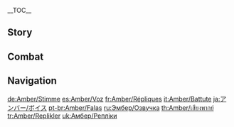 {{CharacterTabs}}
{{LanguageTabs}}

__TOC__
==Story==
{{VO/Story
|character           = Amber

|vo_01_01_title      = Hello
|vo_01_01_file       = VO_{language}{character} Hello.ogg
|vo_01_01_tx         = Outrider Amber reporting for duty! Just say the word if you ever need my help!

|vo_02_01_title      = Chat: Hobbies
|vo_02_01_file       = VO_{language}{character} Chat - Hobbies.ogg
|vo_02_01_tx         = I feel like running.
|vo_02_02_title      = Chat: Longings
|vo_02_02_file       = VO_{language}{character} Chat - Longings.ogg
|vo_02_02_tx         = Jean will be upset if she catches us lazing around like this.
|vo_02_02_mention    = Jean
|vo_02_03_title      = Chat: New Discoveries
|vo_02_03_file       = VO_{language}{character} Chat - New Discoveries.ogg
|vo_02_03_tx         = Hey, there's something strange over there... C'mon, let's take a look!

<!-- Weather -->
|vo_03_01_title      = When It Rains: Worries
|vo_03_01_file       = VO_{language}{character} When It Rains - Worries.ogg
|vo_03_01_tx         = Oh no, it's raining... now my uniform will get all wet...
|vo_03_02_title      = When It Rains: Reminder
|vo_03_02_file       = VO_{language}{character} When It Rains - Reminder.ogg
|vo_03_02_tx         = It's raining again... This will hinder our vision, we must remain vigilant!
|vo_03_03_title      = After the Rain
|vo_03_03_file       = VO_{language}{character} After the Rain.ogg
|vo_03_03_tx         = Wow~ This weather is awesome!
|vo_03_04_title      = When the Sun Is Out
|vo_03_04_file       = VO_{language}{character} When the Sun Is Out.ogg
|vo_03_04_tx         = If only the wind was a little stronger...
|vo_03_05_title      = When It's Windy: Pleasant
|vo_03_05_file       = VO_{language}{character} When It's Windy - Pleasant.ogg
|vo_03_05_tx         = This breeze... so refreshing!
|vo_03_06_title      = When It's Windy: Relax
|vo_03_06_file       = VO_{language}{character} When It's Windy - Relax.ogg
|vo_03_06_tx         = I love this kind of weather, ahh... so relaxing~

|vo_04_01_title      = Good Morning
|vo_04_01_file       = VO_{language}{character} Good Morning.ogg
|vo_04_01_tx         = Morning! Want to go on a jog?
|vo_04_02_title      = Good Afternoon
|vo_04_02_file       = VO_{language}{character} Good Afternoon.ogg
|vo_04_02_tx         = Can I get lunch with you?
|vo_04_03_title      = Good Evening
|vo_04_03_file       = VO_{language}{character} Good Evening.ogg
|vo_04_03_tx         = It's getting late, should I light a torch?
|vo_04_04_title      = Good Night
|vo_04_04_file       = VO_{language}{character} Good Night.ogg
|vo_04_04_tx         = Agreed, getting rest is essential! Let's meet here tomorrow then. See ya!

|vo_05_01_title      = About {name}
|vo_05_01_file       = VO_{language}{character} About {character}.ogg
|vo_05_01_tx         = Mondstadt Gliding Champion, yep, that's me! Gliding Champion!

|vo_06_01_title      = About Us: Contests
|vo_06_01_file       = VO_{language}{character} About Us - Contests.ogg
|vo_06_01_tx         = Remember that I don't go easy on anyone, even you!

|vo_06_02_title      = About Us: Gliding
|vo_06_02_friendship = 6
|vo_06_02_file       = VO_{language}{character} About Us - Gliding.ogg
|vo_06_02_tx         = When I'm teaching you to glide, I feel like I can go even faster than usual... Huh? What are you laughing at? I'll prove it! We can race &mdash; right now!

|vo_07_01_title      = About the [[Vision]]
|vo_07_01_friendship = 4
|vo_07_01_file       = VO_{language}{character} About the Vision.ogg
|vo_07_01_tx         = My Vision... Is a sign that the Archons believe in me. Yes, I must become the best Outrider I can possibly be!

|vo_07_02_title      = Something to Share
|vo_07_02_file       = VO_{language}{character} Something to Share.ogg
|vo_07_02_tx         = The view from the Cathedral's clock tower is amazing! You should check it out.

|vo_07_03_title      = Interesting Things
|vo_07_03_file       = VO_{language}{character} Interesting Things.ogg
|vo_07_03_tx         = Look, there's a pigeon over there! *giggle* I wish I could fly alongside them.

|vo_08_01_title      = About [[Jean]]: Help
|vo_08_01_friendship = 4
|vo_08_01_file       = VO_{language}{character} About Jean - Help.ogg
|vo_08_01_tx         = After the [[Varka|Grand Master]] left on his expedition, all the affairs of the Knights of Favonius, both big and small, have been left up to Jean. If only there was more I could do to help her...
|vo_08_01_mention    = Varka

|vo_08_02_title      = About Jean: Care
|vo_08_02_friendship = 4
|vo_08_02_file       = VO_{language}{character} About Jean - Care.ogg
|vo_08_02_tx         = Jean might still be working? We should invite her for coffee... Let's go.
|vo_08_02_mention    = Jean

|vo_08_03_title      = About [[Lisa]]: Listening to Stories
|vo_08_03_friendship = 4
|vo_08_03_file       = VO_{language}{character} About Lisa - Listening to Stories.ogg
|vo_08_03_tx         = When you have time, we should go see Lisa! Last time I saw her, she was telling me about a story involving a treasure in the [[Dragonspine]] area. But, we got cut off before she could finish. I can't wait to hear the rest of her story!
|vo_08_03_mention    = Lisa

|vo_08_04_title      = About Lisa: Admiration
|vo_08_04_friendship = 4
|vo_08_04_file       = VO_{language}{character} About Lisa - Admiration.ogg
|vo_08_04_tx         = If Lisa's not sleeping, she'll be reading! I don't know how she does it, I wouldn't be able to sit still for that long.
|vo_08_04_mention    = Lisa

|vo_08_05_title      = About [[Kaeya]]: Concerns
|vo_08_05_friendship = 4
|vo_08_05_file       = VO_{language}{character} About Kaeya - Concerns.ogg
|vo_08_05_tx         = ...I'm feeling uneasy all of a sudden! Was that Kaeya with you earlier? Did he give you any trouble?
|vo_08_05_mention    = Kaeya

|vo_08_06_title      = About Kaeya: Culprit
|vo_08_06_friendship = 4
|vo_08_06_file       = VO_{language}{character} About Kaeya - Culprit.ogg
|vo_08_06_tx         = There's something weird-looking about the dandelions in the garden... Hmm, I bet Kaeya had something to do with this!
|vo_08_06_mention    = Kaeya

|vo_08_07_title      = About [[Bennett]]
|vo_08_07_friendship = 4
|vo_08_07_file       = VO_{language}{character} About Bennett.ogg
|vo_08_07_tx         = Hmm? Bennett... I feel like I've heard that name before... Oh! Yes, he's that hot-blooded guy from the Adventurers' Guild, right! I tend to come across him way out in the wild from time to time, he seems to really love treasure hunting.
|vo_08_07_mention    = Bennett

|vo_08_08_title      = About [[Klee]]
|vo_08_08_friendship = 4
|vo_08_08_file       = VO_{language}{character} About Klee.ogg
|vo_08_08_tx         = Klee? She can be a bit cheeky sometimes, but everyone in the Knights of Favonius likes her. Although... I really ought to keep a closer eye on her if I wanna keep her from getting put in confinement by Jean again.
|vo_08_08_mention    = Jean,Klee

|vo_08_09_title      = About [[Albedo]]
|vo_08_09_friendship = 4
|vo_08_09_file       = VO_{language}{character} About Albedo.ogg
|vo_08_09_tx         = Albedo spends most of his time in his workshop, tinkering away with all of his awesome stuff. But, when you see him in person, you can never quite tell what he is thinking, not a clue at all.
|vo_08_09_mention    = Albedo

|vo_08_10_title      = About [[Noelle]]
|vo_08_10_friendship = 4
|vo_08_10_file       = VO_{language}{character} About Noelle.ogg
|vo_08_10_tx         = You wanna know about Noelle? She's super resilient. Still, since she's younger than us, we should look out for her.
|vo_08_10_mention    = Noelle

|vo_08_11_title      = About [[Eula]]
|vo_08_11_friendship = 4
|vo_08_11_file       = VO_{language}{character} About Eula.ogg
|vo_08_11_tx         = Eula is a great friend of mine! You just need to get used to her sense of humor and you'll get along fine! The only reason she's misunderstood by so many people is her family name. How can I get them to see her for who she really is?
|vo_08_11_mention    = Eula

|vo_08_12_title      = About [[Collei]]
|vo_08_12_friendship = 4
|vo_08_12_quest      = Akasha Pulses, the Kalpa Flame Rises
|vo_08_12_file       = VO_{language}{character} About Collei.ogg
|vo_08_12_tx         = Collei wrote to me saying that her Eleazar has been completely cured... I'm so happy for her! I wish I could fly to her side right now and give her the biggest hug! She also said she misses everyone in Mondstadt, and that once she's ready, she'll come visit us in person and tell us all about her progress... Oh, it would be great if she could make it in time for the next Ludi Harpastum. Aaah I can't wait to see her again!
|vo_08_12_mention    = Collei

|vo_08_13_title      = About [[Mika]]
|vo_08_13_friendship = 4
|vo_08_13_file       = VO_{language}{character} About Mika.ogg
|vo_08_13_tx         = Oh! Mika's a veteran of Eula's team. When he first arrived, it was always "Yes, Commander!" every time he spoke to me &mdash; I guess it must have been because he saw how close I was with Eula. But then, even after I told him I was actually an Outrider, he still called me "Ma'am"... It was so embarrassing. We have completely different responsibilities, after all. I definitely could never match his expertise in cartography.
|vo_08_13_mention    = Mika,Eula

|vo_09_01_title      = More About {name}: I
|vo_09_01_file       = VO_{language}{character} More About {character} - 01.ogg
|vo_09_01_tx         = I'm a pro at hunting, you know! How about I show you some of my skills? Or even better... how about a little competition?

|vo_09_02_title      = More About {name}: II
|vo_09_02_friendship = 3
|vo_09_02_file       = VO_{language}{character} More About {character} - 02.ogg
|vo_09_02_tx         = I'll share my ultimate Gliding Champion secret with you! The most important thing to remember, is to have courage!

|vo_09_03_title      = More About {name}: III
|vo_09_03_friendship = 4
|vo_09_03_file       = VO_{language}{character} More About {character} - 03.ogg
|vo_09_03_tx         = I'm really not that good with riddles. I always try to avoid the riddles stand during [[Ludi Harpastum]]... What about you?

|vo_09_04_title      = More About {name}: IV
|vo_09_04_friendship = 5
|vo_09_04_file       = VO_{language}{character} More About {character} - 04.ogg
|vo_09_04_tx         = I joined the Knights because of my grandpa, I stayed because of Jean. ...And now, you're the one that showed me the world beyond Mondstadt. I couldn't be happier.
|vo_09_04_mention    = Amber's Grandfather,Jean

|vo_09_05_title      = More About {name}: V
|vo_09_05_friendship = 6
|vo_09_05_file       = VO_{language}{character} More About {character} - 05.ogg
|vo_09_05_tx         = I would like to explore the other worlds beyond. I wanna see how deep the rabbit hole goes! You'll keep me company right, right?

|vo_10_01_title      = {name}'s Hobbies
|vo_10_01_file       = VO_{language}{character} Hobbies.ogg
|vo_10_01_tx         = [[Baron Bunny]], today is another squeaky clean day!
|vo_10_02_title      = {name}'s Troubles
|vo_10_02_file       = VO_{language}{character} Troubles.ogg
|vo_10_02_tx         = Oh... Do you have any idea how to make a decent [[Moon Pie]]?
|vo_10_03_title      = Favorite Food
|vo_10_03_file       = VO_{language}{character} Favorite Food.ogg
|vo_10_03_tx         = Jean makes the most amazing cup of coffee! You'll have to try it sometime.
|vo_10_03_mention    = Jean
|vo_10_04_title      = Least Favorite Food
|vo_10_04_file       = VO_{language}{character} Least Favorite Food.ogg
|vo_10_04_tx         = I can handle anything and everything! As long as it isn't cold [[Wolfhook Juice|Wolfhook juice]]... Ugh, yuck...

<!-- Receiving a Gift -->
|vo_11_01_title      = Receiving a Gift: I
|vo_11_01_file       = VO_{language}{character} Receiving a Gift - 01.ogg
|vo_11_01_tx         = Wow! This is delicious, you're an amazing cook!

|vo_11_02_title      = Receiving a Gift: II
|vo_11_02_file       = VO_{language}{character} Receiving a Gift - 02.ogg
|vo_11_02_tx         = I wish I was as good at cooking as you...

|vo_11_03_title      = Receiving a Gift: III
|vo_11_03_file       = VO_{language}{character} Receiving a Gift - 03.ogg
|vo_11_03_tx         = Uh, I'm just not used to this taste, sorry! Nothing to do with you of course!

|vo_12_01_title      = Birthday
|vo_12_01_file       = VO_{language}{character} Birthday.ogg
|vo_12_01_tx         = Hey, Happy Birthday! Here, I have a gift for you: an exclusive, custom-made version of Baron Bunny that I sewed for you myself... Don't worry, "custom-made" means that it won't explode!

|vo_13_01_title      = Feelings About Ascension: Intro
|vo_13_01_ascension  = 1
|vo_13_01_file       = VO_{language}{character} Feelings About Ascension - 01.ogg
|vo_13_01_tx         = Yeah! As fast as riding the wind!

|vo_13_02_title      = Feelings About Ascension: Building Up
|vo_13_02_ascension  = 2
|vo_13_02_file       = VO_{language}{character} Feelings About Ascension - 02.ogg
|vo_13_02_tx         = At this speed, no one can keep up with me!

|vo_13_03_title      = Feelings About Ascension: Climax
|vo_13_03_ascension  = 4
|vo_13_03_file       = VO_{language}{character} Feelings About Ascension - 03.ogg
|vo_13_03_tx         = The skies over Mondstadt seem to have gotten smaller... or is it that my sight reaches further than ever before?

|vo_13_04_title      = Feelings About Ascension: Conclusion
|vo_13_04_ascension  = 6
|vo_13_04_file       = VO_{language}{character} Feelings About Ascension - 04.ogg
|vo_13_04_tx         = It seems that now... I've improved so much compared to when we first met! Hehe, thank you so much! Let me treat you to a Sticky Honey Roast! Let's go, let's go!
}}

==Combat==
{{Combat VO
|character           = Amber

|skill_1_tx          = Get them!
|skill_2_tx          = Go go Baron Bunny!
|skill_3_tx          = ♪Hmm~ hmm~ hmm~ hmm~ hmm~
|skill_4_file        = Elemental Skill 2 01,Elemental Skill 2 02

|burst_1_tx          = No one escapes my sights!
|burst_2_tx          = Let it rain!
|burst_3_tx          = No escape!

|sprint-s_1_tx       = I'll race you there!
|sprint-s_2_tx       = Betcha can't keep up with me!
|sprint-s_3_file     = Sprint Start 03,Sprint Start 04,Sprint Start 05

|sprint-e_1_tx       = Told you I'd win.
|sprint-e_2_tx       = That's more like it!

|glider_1_tx         = Get ready for the Gliding Champion of Mondstadt!
|glider_2_tx         = I won't let you down!
|glider_3_file       = Deploying Wind Glider 03,Deploying Wind Glider 04,Deploying Wind Glider 05

|chest_1_tx          = Opening a chest is like unwrapping a gift!
|chest_1_actual_tx   = 
|chest_2_tx          = Another target tracked down by Outrider Amber!
|chest_2_actual_tx   = 
|chest_3_tx          = Wow, these will come in handy!
|chest_3_actual_tx   = 

|low-hp_1_tx         = I'll never surrender!
|low-hp_2_tx         = Ouch! Meanie...
|low-hp_3_tx         = *panting* Ugh... You'll... pay for that!

|ally-low-hp_1_tx    = Take cover!
|ally-low-hp_2_tx    = Hey... Need some help?

|fallen_1_tx         = Tired...
|fallen_2_tx         = Must keep... training...
|fallen_3_tx         = You got me...

|hit-l_1_file        = Light Hit Taken 02
|hit-l_1_tx          = Hey!
|hit-l_2_file        = Light Hit Taken 01,Light Hit Taken 03,Light Hit Taken 04,Light Hit Taken 05

|hit-h_1_tx          = Ugh, not so hard!
|hit-h_2_tx          = That's cheating!
|hit-h_3_file        = Heavy Hit Taken 03,Heavy Hit Taken 04,Heavy Hit Taken 05,Heavy Hit Taken 06

|join_1_tx           = Leave it to me!
|join_2_tx           = At the ready!
|join_3_tx           = Outrider Amber, reporting!

|idle_1_file         = Standby 01, Standby 02

|atk-l_1_file        = Light Attack 01,Light Attack 02,Light Attack 03,Light Attack 04,Light Attack 05,Light Attack 06,Light Attack 07

|atk-m_1_file        = Mid Attack 01,Mid Attack 02,Mid Attack 03

|atk-h_1_file        = Heavy Attack 01,Heavy Attack 02,Heavy Attack 03

|climb_1_file        = Climbing 01,Climbing 02,Climbing 03,Climbing 04,Climbing 05

|climb-b_1_file      = Climbing Breath 01,Climbing Breath 02,Climbing Breath 03

|jump_1_file         = Jumping 01,Jumping 02,Jumping 03,Jumping 04,Jumping 05
}}

==Navigation==
{{Character Navbox|link type=vo}}

[[de:Amber/Stimme]]
[[es:Amber/Voz]]
[[fr:Amber/Répliques]]
[[it:Amber/Battute]]
[[ja:アンバー/ボイス]]
[[pt-br:Amber/Falas]]
[[ru:Эмбер/Озвучка]]
[[th:Amber/เสียงพากย์]]
[[tr:Amber/Replikler]]
[[uk:Амбер/Репліки]]